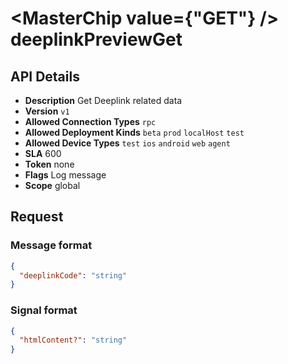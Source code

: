 
# <MasterChip value={"GET"} /> deeplinkPreviewGet

## API Details

- **Description** Get Deeplink related data
- **Version** `v1`
- **Allowed Connection Types** `rpc` 
- **Allowed Deployment Kinds** `beta` `prod` `localHost` `test` 
- **Allowed Device Types** `test` `ios` `android` `web` `agent` 
- **SLA** 600
- **Token** none
- **Flags** Log message
- **Scope** global


## Request

### Message format

```json
{
  "deeplinkCode": "string"
}
```

### Signal format

```json
{
  "htmlContent?": "string"
}
```

